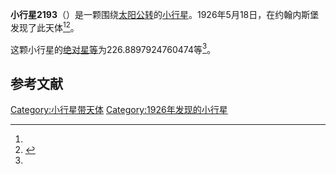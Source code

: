{{Infobox planet
| bgcolour = #FFFFC0
| name = 2193 Jackson
| symbol = 
| image = 
| caption = 
| discovery = yes
| discovery_ref = 
| discoverer = {{link-en|哈利·爱德华·胡兹|Harry Edwin Wood}}
| discovery_site = [[约翰内斯堡|约翰内斯堡]] 
| discovered = 1926年5月18日
| designations = yes
| mp_name = 
| named_after = 
| alt_names = 1926 KB/ 1931 GL / 1936 CE / 1942 GG / 1950 WB / 1953 JM / 1965 PC / 1966 UT / 1969 EC2 / 1972 XX / 1977 VH
| mp_category = [[主带小行星|主带小行星]]
| orbit_ref = <ref name="a">[http://ssd.jpl.nasa.gov/sbdb.cgi?sstr=2193 2193 Jackson] {{Wayback|url=http://ssd.jpl.nasa.gov/sbdb.cgi?sstr=2193 |date=20200820023032 }}，小行星數據庫瀏覽器（JPL Small-Body Database Browser）－[[美国国家航空航天局|美国国家航空航天局]]喷气推进实验室</ref>
| epoch = 2456400.5 (2013年4月18日更新)
| aphelion = {{convert|3.332624574998927|AU|km|3|abbr=on|lk=out}}
| perihelion = {{convert|2.876111825404556|AU|km|3|abbr=on}}
| semimajor = {{convert|3.104368200201741|AU|km|3|abbr=on}}
| eccentricity = 0.073527481
| period = 1997.828784 [[日|日]]<br />5.47[[儒略年|儒略年]]
| avg_speed = 
| inclination = 11.69042372452059
| asc_node = 36.62959725834971
| mean_anomaly = 
| arg_peri = 226.8897924760474
| satellites = 
| physical_characteristics = yes
| dimensions = 
| mass = 
| density = 
| surface_grav = 
| escape_velocity = 
| sidereal_day = 
| axial_tilt = 
| pole_ecliptic_lat = 
| pole_ecliptic_lon = 
| albedo = 
| temperatures= 
| temp_name1 = 
| mean_temp_1 = 
| max_temp_1 = 
| temp_name2 = 
| max_temp_2 = 
| spectral_type = 
| abs_magnitude = 226.8897924760474
}}

'''小行星2193'''（{{lang-en|2193 Jackson}}）是一颗围绕[[太阳|太阳]][[公转|公转]]的[[小行星|小行星]]。1926年5月18日，{{link-en|哈利·爱德华·胡兹|Harry Edwin Wood}}在约翰内斯堡发现了此天体<ref name="a" /><ref>{{cite news|title=小行星列表|url=http://cfa-www.harvard.edu/iau/lists/NumberedMPs.txt|accessdate=2013-07-08|newspaper=哈佛大学|archive-date=2008-05-17|archive-url=https://web.archive.org/web/20080517010638/http://cfa-www.harvard.edu/iau/lists/NumberedMPs.txt|dead-url=no}}</ref>。

这颗小行星的[[绝对星等|绝对星等]]为226.8897924760474等<ref name="a" />。

==参考文献==
{{reflist}}
{{Minor Planet Number|[[小行星2192|小行星2192]]|[[小行星2194|小行星2194]]}}

{{小天体}}

[[Category:小行星带天体|Category:小行星带天体]]
[[Category:1926年发现的小行星|Category:1926年发现的小行星]]

{{asteroid-stub}}